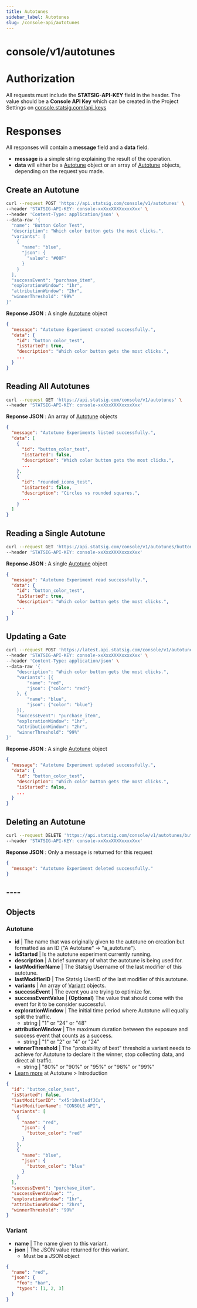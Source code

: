 ```yaml
---
title: Autotunes
sidebar_label: Autotunes
slug: /console-api/autotunes
---
```


# console/v1/autotunes

# Authorization

All requests must include the **STATSIG-API-KEY** field in the header. The value should be a **Console API Key** which can be created in the Project Settings on [console.statsig.com/api_keys](https://console.statsig.com/api_keys)

# Responses

All responses will contain a **message** field and a **data** field.

- **message** is a simple string explaining the result of the operation.
- **data** will either be a [Autotune](#autotune-object) object or an array of [Autotune](#autotune-object) objects, depending on the request you made.

## Create an Autotune

```bash
curl --request POST 'https://api.statsig.com/console/v1/autotunes' \
--header 'STATSIG-API-KEY: console-xxXxxXXXXxxxxXxx' \
--header 'Content-Type: application/json' \
--data-raw '{
  "name": "Button Color Test",
  "description": "Which color button gets the most clicks.",
  "variants": [
    {
      "name": "blue",
      "json": {
        "value": "#00F"
      }
    }
  ],
  "successEvent": "purchase_item",
  "explorationWindow": "1hr",
  "attributionWindow": "2hr",
  "winnerThreshold": "99%"
}'
```

**Reponse JSON** : A single [Autotune](#autotune-object) object

```json
{
  "message": "Autotune Experiment created successfully.",
  "data": {
    "id": "button_color_test",
    "isStarted": true,
    "description": "Which color button gets the most clicks.",
    ...
  }
}
```

## Reading All Autotunes

```bash
curl --request GET 'https://api.statsig.com/console/v1/autotunes' \
--header 'STATSIG-API-KEY: console-xxXxxXXXXxxxxXxx'
```

**Reponse JSON** : An array of [Autotune](#autotune-object) objects

```json
{
  "message": "Autotune Experiments listed successfully.",
  "data": [
    {
      "id": "button_color_test",
      "isStarted": false,
      "description": "Which color button gets the most clicks.",
      ...
    },
    {
      "id": "rounded_icons_test",
      "isStarted": false,
      "description": "Circles vs rounded squares.",
      ...
    }
  ]
}
```

## Reading a Single Autotune

```bash
curl --request GET 'https://api.statsig.com/console/v1/autotunes/button_color_test' \
--header 'STATSIG-API-KEY: console-xxXxxXXXXxxxxXxx'
```

**Reponse JSON** : A single [Autotune](#autotune-object) object

```json
{
  "message": "Autotune Experiment read successfully.",
  "data": {
    "id": "button_color_test",
    "isStarted": true,
    "description": "Which color button gets the most clicks.",
    ...
  }
}
```

## Updating a Gate

```bash
curl --request POST 'https://latest.api.statsig.com/console/v1/autotunes/button_color_test' \
--header 'STATSIG-API-KEY: console-xxXxxXXXXxxxxXxx' \
--header 'Content-Type: application/json' \
--data-raw '{
    "description": "Which color button gets the most clicks.",
    "variants": [{
        "name": "red",
        "json": {"color": "red"}
    }, {
        "name": "blue",
        "json": {"color": "blue"}
    }],
    "successEvent": "purchase_item",
    "explorationWindow": "1hr",
    "attributionWindow": "2hr",
    "winnerThreshold": "99%"
}'
```

**Reponse JSON** : A single [Autotune](#autotune-object) object

```json
{
  "message": "Autotune Experiment updated successfully.",
  "data": {
    "id": "button_color_test",
    "description": "Which color button gets the most clicks.",
    "isStarted": false,
    ...
  }
}
```

## Deleting an Autotune

```bash
curl --request DELETE 'https://api.statsig.com/console/v1/autotunes/button_color_test' \
--header 'STATSIG-API-KEY: console-xxXxxXXXXxxxxXxx'
```

**Reponse JSON** : Only a message is returned for this request

```json
{
  "message": "Autotune Experiment deleted successfully."
}
```

## ----

## Objects

<a name="autotune-object"></a>

### Autotune

- **id** | The name that was originally given to the autotune on creation but formatted as an ID ("A Autotune" -> "a_autotune").
- **isStarted** | Is the autotune experiment currently running.
- **description** | A brief summary of what the autotune is being used for.
- **lastModifierName** | The Statsig Username of the last modifier of this autotune.
- **lastModifierID** | The Statsig UserID of the last modifier of this autotune.
- **variants** | An array of [Variant](#variant-object) objects.
- **successEvent** | The event you are trying to optimize for.
- **successEventValue** | **(Optional)** The value that should come with the event for it to be consider successful.
- **explorationWindow** | The initial time period where Autotune will equally split the traffic.
  - string | "1" or "24" or "48"
- **attributionWindow** | The maximum duration between the exposure and success event that counts as a success.
  - string | "1" or "2" or "4" or "24"
- **winnerThreshold** | The "probability of best" threshold a variant needs to achieve for Autotune to declare it the winner, stop collecting data, and direct all traffic.
  - string | "80%" or "90%" or "95%" or "98%" or "99%"
- [Learn more](/autotune) at Autotune > Introduction

```json
{
  "id": "button_color_test",
  "isStarted": false,
  "lastModifierID": "x45r10nNlsdfJCs",
  "lastModifierName": "CONSOLE API",
  "variants": [
    {
      "name": "red",
      "json": {
        "button_color": "red"
      }
    },
    {
      "name": "blue",
      "json": {
        "button_color": "blue"
      }
    }
  ],
  "successEvent": "purchase_item",
  "successEventValue": "",
  "explorationWindow": "1hr",
  "attributionWindow": "2hrs",
  "winnerThreshold": "99%"
}
```

<a name="variant-object"></a>

### Variant

- **name** | The name given to this variant.
- **json** | The JSON value returned for this variant.
  - Must be a JSON object

```json
{
  "name": "red",
  "json": {
    "foo": "bar",
    "types": [1, 2, 3]
  }
}
```
